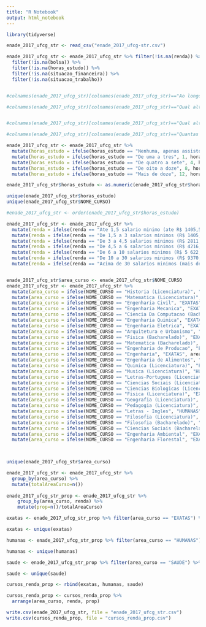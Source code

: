 ```yaml
---
title: "R Notebook"
output: html_notebook
---
```


```r
library(tidyverse)

enade_2017_ufcg_str <- read_csv("enade_2017_ufcg-str.csv")

enade_2017_ufcg_str <- enade_2017_ufcg_str %>% filter(!is.na(renda)) %>% 
  filter(!is.na(bolsa)) %>% 
  filter(!is.na(horas_estudo)) %>% 
  filter(!is.na(situacao_financeira)) %>% 
  filter(!is.na(situacao_trabalho))


#colnames(enade_2017_ufcg_str)[colnames(enade_2017_ufcg_str)=="Ao longo da sua trajetória acadêmica, você recebeu algum tipo de bolsa acadêmica? No caso de haver mais de uma opção, marcar #apenas a bolsa de maior duração."] <- "bolsa"

#colnames(enade_2017_ufcg_str)[colnames(enade_2017_ufcg_str)=="Qual alternativa a seguir melhor descreve sua situação financeira (incluindo bolsas)?"] <- "situacao_financeira"


#colnames(enade_2017_ufcg_str)[colnames(enade_2017_ufcg_str)=="Qual alternativa a seguir melhor descreve sua situação de trabalho (exceto estágio ou bolsas)?"] <- "situacao_trabalho"

#colnames(enade_2017_ufcg_str)[colnames(enade_2017_ufcg_str)=="Quantas horas por semana, aproximadamente, você dedicou aos estudos, excetuando as horas de aula?"] <- "horas_estudo"

enade_2017_ufcg_str <- enade_2017_ufcg_str %>%
  mutate(horas_estudo = ifelse(horas_estudo == "Nenhuma, apenas assisto as aulas", 0, horas_estudo)) %>% 
  mutate(horas_estudo = ifelse(horas_estudo == "De uma a tres", 1, horas_estudo)) %>%
  mutate(horas_estudo = ifelse(horas_estudo == "De quatro a sete", 4, horas_estudo)) %>%
  mutate(horas_estudo = ifelse(horas_estudo == "De oito a doze", 8, horas_estudo)) %>%
  mutate(horas_estudo = ifelse(horas_estudo == "Mais de doze", 12, horas_estudo))

enade_2017_ufcg_str$horas_estudo <- as.numeric(enade_2017_ufcg_str$horas_estudo)  

unique(enade_2017_ufcg_str$horas_estudo)
unique(enade_2017_ufcg_str$NOME_CURSO)

#enade_2017_ufcg_str <- order(enade_2017_ufcg_str$horas_estudo)

enade_2017_ufcg_str <- enade_2017_ufcg_str %>%
  mutate(renda = ifelse(renda == "Ate 1,5 salario minimo (ate R$ 1405,50).", "A - (ate R$ 1.405,50)", renda)) %>% 
  mutate(renda = ifelse(renda == "De 1,5 a 3 salarios minimos (R$ 1405,51 a R$ 2.811,00).", "B - (R$ 1.405,51 a R$ 2.811,00)", renda)) %>% 
  mutate(renda = ifelse(renda == "De 3 a 4,5 salarios minimos (R$ 2811,01 a R$ 4.216,50).", "C - (R$ 2.811,01 a R$ 4.216,50)", renda)) %>% 
  mutate(renda = ifelse(renda == "De 4,5 a 6 salarios minimos (R$ 4216,51 a R$ 5.622,00).", "D - (R$ 4.216,51 a R$ 5.622,00)", renda)) %>% 
  mutate(renda = ifelse(renda == "De 6 a 10 salarios minimos (R$ 5 622,01 a R$ 9.370,00).", "E - (R$ 5.622,01 a R$ 9.370,00)", renda)) %>% 
  mutate(renda = ifelse(renda == "De 10 a 30 salarios minimos (R$ 9370,01 a R$ 28.110,00).", "F - (R$ 9.370,01 a R$ 28.110,00)", renda)) %>% 
  mutate(renda = ifelse(renda == "Acima de 30 salarios minimos (mais de R$ 28110,00).", "G - (mais de R$ 2.8110,00)", renda))


enade_2017_ufcg_str$area_curso <- enade_2017_ufcg_str$NOME_CURSO
enade_2017_ufcg_str <- enade_2017_ufcg_str %>%
  mutate(area_curso = ifelse(NOME_CURSO == "Historia (Licenciatura)", "HUMANAS", area_curso)) %>%
  mutate(area_curso = ifelse(NOME_CURSO == "Matematica (Licenciatura)", "EXATAS", area_curso)) %>%
  mutate(area_curso = ifelse(NOME_CURSO == "Engenharia Civil", "EXATAS", area_curso)) %>%
  mutate(area_curso = ifelse(NOME_CURSO == "Engenharia Mecanica", "EXATAS", area_curso)) %>%
  mutate(area_curso = ifelse(NOME_CURSO == "Ciencia Da Computacao (Bacharelado)", "EXATAS", area_curso)) %>%
  mutate(area_curso = ifelse(NOME_CURSO == "Engenharia Quimica", "EXATAS", area_curso)) %>%
  mutate(area_curso = ifelse(NOME_CURSO == "Engenharia Eletrica", "EXATAS", area_curso)) %>%
  mutate(area_curso = ifelse(NOME_CURSO == "Arquitetura e Urbanismo", "EXATAS", area_curso)) %>%
  mutate(area_curso = ifelse(NOME_CURSO == "Fisica (Bacharelado)", "EXATAS", area_curso)) %>%
  mutate(area_curso = ifelse(NOME_CURSO == "Matematica (Bacharelado)", "EXATAS", area_curso)) %>%
  mutate(area_curso = ifelse(NOME_CURSO == "Engenharia de Producao", "EXATAS", area_curso)) %>%
  mutate(area_curso = ifelse(NOME_CURSO == "Engenharia", "EXATAS", area_curso)) %>%
  mutate(area_curso = ifelse(NOME_CURSO == "Engenharia de Alimentos", "EXATAS", area_curso)) %>%
  mutate(area_curso = ifelse(NOME_CURSO == "Quimica (Licenciatura)", "EXATAS", area_curso)) %>%
  mutate(area_curso = ifelse(NOME_CURSO == "Musica (Licenciatura)", "HUMANAS", area_curso)) %>%
  mutate(area_curso = ifelse(NOME_CURSO == "Letras-Portugues (Licenciatura)", "HUMANAS", area_curso)) %>%
  mutate(area_curso = ifelse(NOME_CURSO == "Ciencias Sociais (Licenciatura)", "HUMANAS", area_curso)) %>%
  mutate(area_curso = ifelse(NOME_CURSO == "Ciencias Biologicas (Licenciatura)", "SAUDE", area_curso)) %>%
  mutate(area_curso = ifelse(NOME_CURSO == "Fisica (Licenciatura)", "EXATAS", area_curso)) %>% 
  mutate(area_curso = ifelse(NOME_CURSO == "Geografia (Licenciatura)", "HUMANAS", area_curso)) %>%
  mutate(area_curso = ifelse(NOME_CURSO == "Pedagogia (Licenciatura)", "HUMANAS", area_curso)) %>%
  mutate(area_curso = ifelse(NOME_CURSO == "Letras - Ingles", "HUMANAS", area_curso)) %>%
  mutate(area_curso = ifelse(NOME_CURSO == "Filosofia (Licenciatura)", "HUMANAS", area_curso)) %>% 
  mutate(area_curso = ifelse(NOME_CURSO == "Filosofia (Bacharelado)", "HUMANAS", area_curso)) %>% 
  mutate(area_curso = ifelse(NOME_CURSO == "Ciencias Sociais (Bacharelado)", "HUMANAS", area_curso)) %>% 
  mutate(area_curso = ifelse(NOME_CURSO == "Engenharia Ambiental", "EXATAS", area_curso)) %>% 
  mutate(area_curso = ifelse(NOME_CURSO == "Engenharia Florestal", "EXATAS", area_curso))

  

unique(enade_2017_ufcg_str$area_curso)

enade_2017_ufcg_str <- enade_2017_ufcg_str %>% 
  group_by(area_curso) %>% 
  mutate(totalAreaCurso=n())
  
enade_2017_ufcg_str_prop <- enade_2017_ufcg_str %>%
    group_by(area_curso, renda) %>%
    mutate(prop=n()/totalAreaCurso)

exatas <- enade_2017_ufcg_str_prop %>% filter(area_curso == "EXATAS") %>% select(area_curso, renda, prop)

exatas <- unique(exatas)

humanas <- enade_2017_ufcg_str_prop %>% filter(area_curso == "HUMANAS") %>% select(area_curso, renda, prop)

humanas <- unique(humanas)

saude <- enade_2017_ufcg_str_prop %>% filter(area_curso == "SAUDE") %>% select(area_curso, renda, prop)

saude <- unique(saude)

cursos_renda_prop <- rbind(exatas, humanas, saude)

cursos_renda_prop <- cursos_renda_prop %>% 
  arrange(area_curso, renda, prop)

write.csv(enade_2017_ufcg_str, file = "enade_2017_ufcg_str.csv")
write.csv(cursos_renda_prop, file = "cursos_renda_prop.csv")

```

